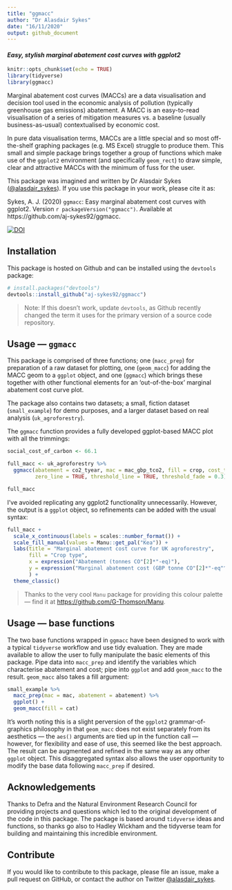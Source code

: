 ```yaml
---
title: "ggmacc"
author: "Dr Alasdair Sykes"
date: "16/11/2020"
output: github_document
---
```


#### *Easy, stylish marginal abatement cost curves with ggplot2*

```r
knitr::opts_chunk$set(echo = TRUE)
library(tidyverse)
library(ggmacc)
```

Marginal abatement cost curves (MACCs) are a data visualisation and decision tool used in the economic analysis of pollution (typically greenhouse gas emissions) abatement. A MACC is an easy-to-read visualisation of a series of mitigation measures vs. a baseline (usually business-as-usual) contextualised by economic cost.

In pure data visualisation terms, MACCs are a little special and so most off-the-shelf graphing packages (e.g. MS Excel) struggle to produce them. This small and simple package brings together a group of functions which make use of the  `ggplot2` environment (and specifically `geom_rect`) to draw simple, clear and attractive MACCs with the minimum of fuss for the user.

This package was imagined and written by Dr Alasdair Sykes ([\@alasdair_sykes](https://twitter.com/alasdair_sykes)). If you use this package in your work, please cite it as:

Sykes, A. J. (2020) `ggmacc`: Easy marginal abatement cost curves with ggplot2. Version `r packageVersion("ggmacc")`. Available at https://github.com/aj-sykes92/ggmacc.

[![DOI](https://zenodo.org/badge/312662786.svg)](https://zenodo.org/badge/latestdoi/312662786)

## Installation

This package is hosted on Github and can be installed using the `devtools` package:

```r
# install.packages("devtools")
devtools::install_github("aj-sykes92/ggmacc")
```

> Note: If this doesn't work, update `devtools`, as Github recently changed the term it uses for the primary version of a source code repository.

## Usage --- `ggmacc`

This package is comprised of three functions; one (`macc_prep`) for preparation of a raw dataset for plotting, one (`geom_macc`) for adding the MACC geom to a `ggplot` object, and one (`ggmacc`) which brings these together with other functional elements for an 'out-of-the-box' marginal abatement cost curve plot.

The package also contains two datasets; a small, fiction dataset (`small_example`) for demo purposes, and a larger dataset based on real analysis (`uk_agroforestry`).

The `ggmacc` function provides a fully developed ggplot-based MACC plot with all the trimmings:

```r
social_cost_of_carbon <- 66.1

full_macc <- uk_agroforestry %>%
  ggmacc(abatement = co2_tyear, mac = mac_gbp_tco2, fill = crop, cost_threshold = social_cost_of_carbon,
         zero_line = TRUE, threshold_line = TRUE, threshold_fade = 0.3)

full_macc
```

I've avoided replicating any ggplot2 functionality unnecessarily. However, the output is a `ggplot` object, so refinements can be added with the usual syntax:

```r
full_macc +
  scale_x_continuous(labels = scales::number_format()) +
  scale_fill_manual(values = Manu::get_pal("Kea")) +
  labs(title = "Marginal abatement cost curve for UK agroforestry",
       fill = "Crop type",
       x = expression("Abatement (tonnes CO"[2]*"-eq)"),
       y = expression("Marginal abatement cost (GBP tonne CO"[2]*"-eq"^{-1}*")")
       ) +
  theme_classic()
```

> Thanks to the very cool `Manu` package for providing this colour palette --- find it at <https://github.com/G-Thomson/Manu>.

## Usage --- base functions

The two base functions wrapped in `ggmacc` have been designed to work with a typical `tidyverse` workflow and use tidy evaluation. They are made available to allow the user to fully manipulate the basic elements of this package. Pipe data into `macc_prep` and identify the variables which characterise abatement and cost; pipe into `ggplot` and add `geom_macc` to the result. `geom_macc` also takes a fill argument:

```r
small_example %>%
  macc_prep(mac = mac, abatement = abatement) %>%
  ggplot() +
  geom_macc(fill = cat)
```

It's worth noting this is a slight perversion of the `ggplot2` grammar-of-graphics philosophy in that `geom_macc` does not exist separately from its aesthetics --- the `aes()` arguments are tied up in the function call --- however, for flexibility and ease of use, this seemed like the best approach. The result can be augmented and refined in the same way as any other `ggplot` object. This disaggregated syntax also allows the user opportunity to modify the base data following `macc_prep` if desired.

## Acknowledgements

Thanks to Defra and the Natural Environment Research Council for providing projects and questions which led to the original development of the code in this package. The package is based around `tidyverse` ideas and functions, so thanks go also to Hadley Wickham and the tidyverse team for building and maintaining this incredible environment.

## Contribute

If you would like to contribute to this package, please file an issue, make a pull request on GitHub, or contact the author on Twitter [\@alasdair_sykes](https://twitter.com/alasdair_sykes).
